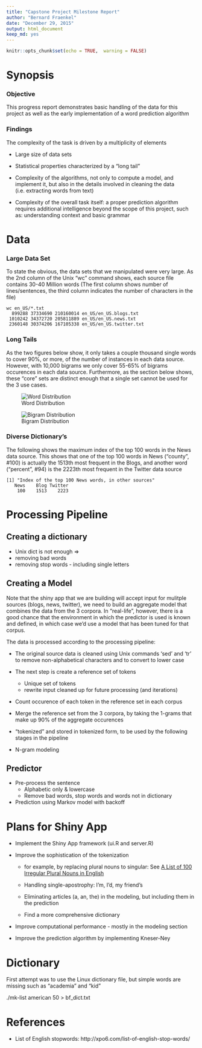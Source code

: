 ```yaml
---
title: "Capstone Project Milestone Report"
author: "Bernard Fraenkel"
date: "December 29, 2015"
output: html_document
keep_md: yes
---
```

```r
knitr::opts_chunk$set(echo = TRUE,  warning = FALSE)
```
# Synopsis

### Objective
This progress report demonstrates basic handling of the data for this project as well as the early implementation of a word prediction algorithm

### Findings
The complexity of the task is driven by a multiplicity of elements

- Large size of data sets

- Statistical properties characterized by a "long tail"

- Complexity of the algorithms, not only to compute a model, and implement it, but also in the details involved in cleaning the data (i.e. extracting words from text)

- Complexity of the overall task itself: a proper prediction algorithm requires additional intelligence beyond the scope of this project, such as: understanding context and basic grammar

# Data
### Large Data Set
To state the obvious, the data sets that we manipulated were very large. As the 2nd column of the Unix "wc" command shows, each source file contains 30-40 Million words (The first column shows number of lines/sentences, the third column indicates the number of characters in the file)
```
wc en_US/*.txt
  899288 37334690 210160014 en_US/en_US.blogs.txt
 1010242 34372720 205811889 en_US/en_US.news.txt
 2360148 30374206 167105338 en_US/en_US.twitter.txt
```

### Long Tails
As the two figures below show, it only takes a couple thousand single words to cover 90%, or more, of the number of instances in each data source. However, with 10,000 bigrams we only cover 55-65% of bigrams occurences in each data source. Furthermore, as the section below shows, these "core" sets are distinct enough that a single set cannot be used for the 3 use cases.

![Word Distribution](./Word_Distribution.png)

![Bigram Distribution](./Bigram_Distribution.png)

### Diverse Dictionary's
The following shows the maximum index of the top 100 words in the News data source. This shows that one of the top 100 words in News ("county", #100) is actually the 1513th most frequent in the Blogs, and another word ("percent", #94) is the 2223th most frequent in the Twitter data source

```
[1] "Index of the top 100 News words, in other sources"
   News    Blog Twitter 
    100    1513    2223 
```

# Processing Pipeline

## Creating a dictionary

- Unix dict is not enough => 
- removing bad words
- removing stop words - including single letters

## Creating a Model

Note that the shiny app that we are building will accept input for mulitple sources (blogs, news, twitter), we need to build an aggregate model that combines the data from the 3 corpora.
In "real-life", however, there is a good chance that the environment in which the predictor is used is known and defined, in which case we'd use a model that has been tuned for that corpus.


The data is processed according to the processing pipeline:

- The original source data is cleaned using Unix commands 'sed' and 'tr' to remove non-alphabetical characters and to convert to lower case

- The next step is create a reference set of tokens
    - Unique set of tokens
    - rewrite input cleaned up for future processing (and iterations) 
- Count occurence of each token in the reference set in each corpus
- Merge the reference set from the 3 corpora, by taking the 1-grams that make up 90% of the aggregate occurences


-  "tokenized" and stored in tokenized form, to be used by the following stages in the pipeline

- N-gram modeling

## Predictor

- Pre-process the sentence
    - Alphabetic only & lowercase
    - Remove bad words, stop words and words not in dictionary
- Prediction using Markov model with backoff


 


# Plans for Shiny App

* Implement the Shiny App framework (ui.R and server.R)

* Improve the sophistication of the tokenization

    * for example, by replacing plural nouns to singular: See [A List of 100 Irregular Plural Nouns in English](http://grammar.about.com/od/words/a/A-List-Of-Irregular-Plural-Nouns-In-English.htm)
    
    * Handling single-apostrophy: I'm, I'd, my friend's
    
    * Eliminating articles (a, an, the) in the modeling, but including them in the prediction
    
    * Find a more comprehensive dictionary
    
* Improve computational performance - mostly in the modeling section

* Improve the prediction algorithm by implementing Kneser-Ney

# Dictionary
First attempt was to use the Linux dictionary file, but simple words are missing such as "academia" and "kid"

./mk-list american 50 > bf_dict.txt

# References

* List of English stopwords: http://xpo6.com/list-of-english-stop-words/ 
